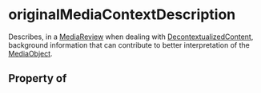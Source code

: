 # originalMediaContextDescription

Describes, in a <a class="localLink" href="/MediaReview">MediaReview</a> when dealing with <a class="localLink" href="/DecontextualizedContent">DecontextualizedContent</a>, background information that can contribute to better interpretation of the <a class="localLink" href="/MediaObject">MediaObject</a>.

## Property of



